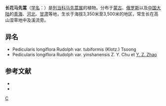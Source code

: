 {{Speciesbox 
| genus = Pedicularis
| species = longiflora
| authority = Rudolph
| subdivision_ranks =[[变种|变种]]
| subdivision =
* 长花马先蒿 ''P. l.'' var. ''longiflora''
* 长花马先蒿管状变种 ''P. l.'' var. ''tubiformis''
}}

'''长花马先蒿'''（[[学名|学名]]：{{lang|la|''Pedicularis longiflora''}}）是[[列当科|列当科]][[马先蒿属|马先蒿属]]的植物。分布于[[蒙古|蒙古]]、[[俄罗斯|俄罗斯]]以及[[中国大陆|中国大陆]]的[[青海|青海]]、[[河北|河北]]、[[甘肃|甘肃]]等地，生长于海拔3,350米至3,500米的地区，常生长在高山湿草地中及溪流旁。

== 异名 ==
* Pedicularis longiflora Rudolph var. tubiformis (Klotz.) Tsoong
* Pedicularis longiflora Rudolph var. yinshanensis Z. Y. Chu et [[赵一之|Y. Z. Zhao]]

== 参考文献 ==
<div class="references-small">
* {{cite web| url =http://www.bioinfo.cn/db05/KmzwSpecies.php?action=view&id=21362| title =长花马先蒿（变种）| work =《中国高等植物数据库全库》| publisher =中国科学院微生物研究所| author =昆明植物研究所| accessdate =2009-02-25| deadurl =yes| archiveurl =https://web.archive.org/web/20160305004725/http://www.bioinfo.cn/db05/KmzwSpecies.php?action=view&id=21362| archivedate =2016-03-05}}
* {{CPNI| zh=长花马先蒿管状变种 | id=091-44501 | binomial=Pedicularis longiflora | authority=(Klotzsch) Tsoong | var=tubiformis | accessdate=2013-01-18}}
</div>
{{Taxonbar|from=Q15231139}}

[[Category:马先蒿属|C]]


{{植物小作品}}